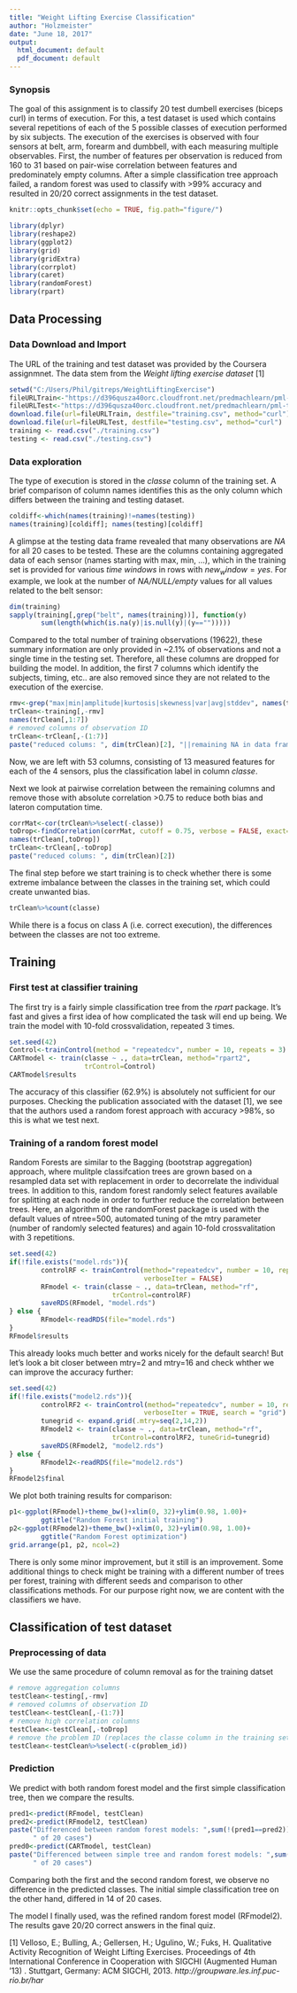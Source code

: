 ```yaml
---
title: "Weight Lifting Exercise Classification"
author: "Holzmeister"
date: "June 18, 2017"
output:
  html_document: default
  pdf_document: default
---
```


### Synopsis
The goal of this assignment is to classify 20 test dumbell exercises (biceps curl) 
in terms of execution. For this, a test dataset is used which contains several repetitions 
of each of the 5 possible classes of execution performed by six subjects. The execution
of the exercises is observed with four sensors at belt, arm, forearm and dumbbell, with
each measuring multiple observables. 
First, the number of features per observation is reduced from 160 to 31 based on pair-wise
correlation between features and predominately empty columns. After a simple 
classification tree approach failed, a random forest was used to classify with
>99% accuracy and resulted in 20/20 correct assignments in the test dataset.


```r
knitr::opts_chunk$set(echo = TRUE, fig.path="figure/")
```

```r
library(dplyr)
library(reshape2)
library(ggplot2)
library(grid)
library(gridExtra)
library(corrplot)
library(caret)
library(randomForest)
library(rpart)
```


## Data Processing

### Data Download and Import

The URL of the training and test dataset was provided by the Coursera assignmnet.
The data stem from the *Weight lifting exercise dataset* [1]


```r
setwd("C:/Users/Phil/gitreps/WeightLiftingExercise")
fileURLTrain<-"https://d396qusza40orc.cloudfront.net/predmachlearn/pml-training.csv"
fileURLTest<-"https://d396qusza40orc.cloudfront.net/predmachlearn/pml-testing.csv"
download.file(url=fileURLTrain, destfile="training.csv", method="curl")
download.file(url=fileURLTest, destfile="testing.csv", method="curl")
training <- read.csv("./training.csv")
testing <- read.csv("./testing.csv")

```

### Data exploration

The type of execution is stored in the *classe* column of the training set. A brief
comparison of column names identifies this as the only column which differs
between the training and testing dataset.

```r
coldiff<-which(names(training)!=names(testing))
names(training)[coldiff]; names(testing)[coldiff]
```

A glimpse at the testing data frame revealed that many observations are *NA* for all
20 cases to be tested. These are the columns containing aggregated data of each sensor
(names starting with max, min, ...), which in the training set is provided for various 
*time windows* in rows with $new_window=yes$. For example, we look at the number of 
*NA/NULL/empty* values for all values related to the belt sensor:

```r
dim(training)
sapply(training[,grep("belt", names(training))], function(y) 
        sum(length(which(is.na(y)|is.null(y)|(y=="")))))
```

Compared to the total number of training observations (19622), these summary information are only provided
in ~2.1% of observations and not a single time in the testing set. Therefore, all these
columns are dropped for building the model. In addition, the first 7 columns which identify
the subjects, timing, etc.. are also removed since they are not related to the execution of the
exercise.


```r
rmv<-grep("max|min|amplitude|kurtosis|skewness|var|avg|stddev", names(training))
trClean<-training[,-rmv]
names(trClean[,1:7])
# removed columns of observation ID
trClean<-trClean[,-(1:7)]
paste("reduced colums: ", dim(trClean)[2], "||remaining NA in data frame: ", sum(is.na(trClean)))

```

Now, we are left with 53 columns, consisting of 13 measured features for each of the 4 sensors, 
plus the classification label in column *classe*.

Next we look at pairwise correlation between the remaining columns and remove those with
absolute correlation >0.75 to reduce both bias and lateron computation time.

```r
corrMat<-cor(trClean%>%select(-classe))
toDrop<-findCorrelation(corrMat, cutoff = 0.75, verbose = FALSE, exact=TRUE)
names(trClean[,toDrop])
trClean<-trClean[,-toDrop]
paste("reduced colums: ", dim(trClean)[2])
```

The final step before we start training is to check whether there is some extreme
imbalance between the classes in the training set, which could create unwanted bias.
```r
trClean%>%count(classe) 
```
While there is a focus on class A (i.e. correct execution), the differences 
between the classes are not too extreme.

## Training
### First test at classifier training
The first try is a fairly simple classification tree from the *rpart* package. It's
fast and gives a first idea of how complicated the task will end up being.
We train the model with 10-fold crossvalidation, repeated 3 times.

```r
set.seed(42)
Control<-trainControl(method = "repeatedcv", number = 10, repeats = 3)
CARTmodel <- train(classe ~ ., data=trClean, method="rpart2",
                   trControl=Control)
CARTmodel$results
```

The accuracy of this classifier (62.9%) is absolutely not sufficient for our purposes.
Checking the publication associated with the dataset [1], we see that the authors
used a random forest approach with accuracy >98%, so this is what we test next.

### Training of a random forest model
Random Forests are similar to the Bagging (bootstrap aggregation) approach, where 
mulitple classifcation trees are grown based on a resampled data set
with replacement in order to decorrelate the individual trees. In addition to this, random 
forest randomly select features available for splitting at each node in order to 
further reduce the correlation between trees. Here, an algorithm of the randomForest package
is used with the default values of ntree=500, automated tuning of the mtry parameter (number
of randomly selected features) and again 10-fold crossvalitation with 3 repetitions. 

```r
set.seed(42)
if(!file.exists("model.rds")){
        controlRF <- trainControl(method="repeatedcv", number = 10, repeats = 3, 
                                  verboseIter = FALSE)
        RFmodel <- train(classe ~ ., data=trClean, method="rf",
                          trControl=controlRF)
        saveRDS(RFmodel, "model.rds")
} else {
        RFmodel<-readRDS(file="model.rds")
}
RFmodel$results
```

This already looks much better and works nicely for the default search! 
But let's look a bit closer between mtry=2 and mtry=16 and check whther 
we can improve the accuracy further:

```r
set.seed(42)
if(!file.exists("model2.rds")){
        controlRF2 <- trainControl(method="repeatedcv", number = 10, repeats = 3, 
                                  verboseIter = TRUE, search = "grid")
        tunegrid <- expand.grid(.mtry=seq(2,14,2))
        RFmodel2 <- train(classe ~ ., data=trClean, method="rf",
                          trControl=controlRF2, tuneGrid=tunegrid)
        saveRDS(RFmodel2, "model2.rds")
} else {
        RFmodel2<-readRDS(file="model2.rds")
}
RFmodel2$final
```

We plot both training results for comparison:

```r
p1<-ggplot(RFmodel)+theme_bw()+xlim(0, 32)+ylim(0.98, 1.00)+
        ggtitle("Random Forest initial training")
p2<-ggplot(RFmodel2)+theme_bw()+xlim(0, 32)+ylim(0.98, 1.00)+
        ggtitle("Random Forest optimization")
grid.arrange(p1, p2, ncol=2)
```

There is only some minor improvement, but it still is an improvement. Some additional
things to check might be training with a different number of trees per forest, training
with different seeds and comparison to other classifications methods. For our purpose
right now, we are content with the classifiers we have.

## Classification of test dataset
### Preprocessing of data
We use the same procedure of column removal as for the training datset
```r
# remove aggregation columns
testClean<-testing[,-rmv]
# removed columns of observation ID
testClean<-testClean[,-(1:7)]
# remove high correlation columns
testClean<-testClean[,-toDrop]
# remove the problem ID (replaces the classe column in the training set)
testClean<-testClean%>%select(-c(problem_id))
```

### Prediction
We predict with both random forest model and the first simple classification tree,
then we compare the results.
```r
pred1<-predict(RFmodel, testClean)
pred2<-predict(RFmodel2, testClean)
paste("Differenced between random forest models: ",sum(!(pred1==pred2)),
      " of 20 cases")
pred0<-predict(CARTmodel, testClean)
paste("Differenced between simple tree and random forest models: ",sum(!(pred0==pred2)),
      " of 20 cases")
```
Comparing both the first and the second random forest, we observe no difference
in the predicted classes. The initial simple classification tree on the other hand,
differed in 14 of 20 cases.

The model I finally used, was the refined random forest model (RFmodel2). The results
gave 20/20 correct answers in the final quiz.


[1] Velloso, E.; Bulling, A.; Gellersen, H.; Ugulino, W.; Fuks, H. Qualitative Activity Recognition of Weight Lifting Exercises. Proceedings of 4th International Conference in Cooperation with SIGCHI (Augmented Human '13) . Stuttgart, Germany: ACM SIGCHI, 2013. *http://groupware.les.inf.puc-rio.br/har* 